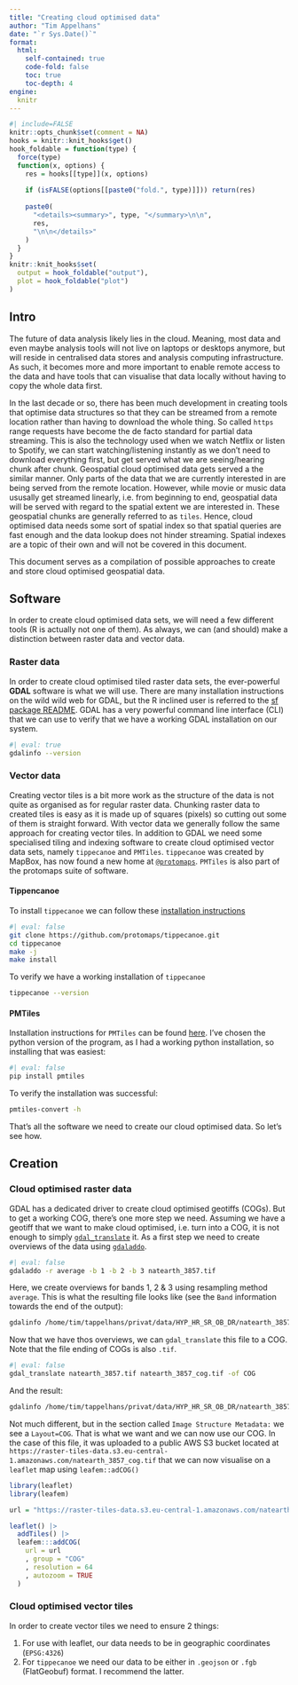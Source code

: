 ```yaml
---
title: "Creating cloud optimised data"
author: "Tim Appelhans"
date: "`r Sys.Date()`"
format: 
  html:
    self-contained: true
    code-fold: false
    toc: true
    toc-depth: 4
engine: 
  knitr
---
```


::: column-page
```r
#| include=FALSE
knitr::opts_chunk$set(comment = NA)
hooks = knitr::knit_hooks$get()
hook_foldable = function(type) {
  force(type)
  function(x, options) {
    res = hooks[[type]](x, options)
    
    if (isFALSE(options[[paste0("fold.", type)]])) return(res)
    
    paste0(
      "<details><summary>", type, "</summary>\n\n",
      res,
      "\n\n</details>"
    )
  }
}
knitr::knit_hooks$set(
  output = hook_foldable("output"),
  plot = hook_foldable("plot")
)
```


## Intro

The future of data analysis likely lies in the cloud. Meaning, most data and even maybe analysis tools will not live on laptops or desktops anymore, but will reside in centralised data stores and analysis computing infrastructure. As such, it becomes more and more important to enable remote access to the data and have tools that can visualise that data locally without having to copy the whole data first.

In the last decade or so, there has been much development in creating tools that optimise data structures so that they can be streamed from a remote location rather than having to download the whole thing. So called `https` range requests have become the de facto standard for partial data streaming. This is also the technology used when we watch Netflix or listen to Spotify, we can start watching/listening instantly as we don't need to download everything first, but get served what we are seeing/hearing chunk after chunk. Geospatial cloud optimised data gets served a the similar manner. Only parts of the data that we are currently interested in are being served from the remote location. However, while movie or music data ususally get streamed linearly, i.e. from beginning to end, geospatial data will be served with regard to the spatial extent we are interested in. These geospatial chunks are generally referred to as `tiles`. Hence, cloud optimised data needs some sort of spatial index so that spatial queries are fast enough and the data lookup does not hinder streaming. Spatial indexes are a topic of their own and will not be covered in this document.

This document serves as a compilation of possible approaches to create and store cloud optimised geospatial data.

## Software

In order to create cloud optimised data sets, we will need a few different tools (R is actually not one of them). As always, we can (and should) make a distinction between raster data and vector data.

### Raster data

In order to create cloud optimised tiled raster data sets, the ever-powerful **GDAL** software is what we will use. There are many installation instructions on the wild wild web for GDAL, but the R inclined user is referred to the [sf package README](https://github.com/r-spatial/sf#installing). GDAL has a very powerful command line interface (CLI) that we can use to verify that we have a working GDAL installation on our system.

```sh
#| eval: true
gdalinfo --version
```

### Vector data

Creating vector tiles is a bit more work as the structure of the data is not quite as organised as for regular raster data. Chunking raster data to created tiles is easy as it is made up of squares (pixels) so cutting out some of them is straight forward. With vector data we generally follow the same approach for creating vector tiles. In addition to GDAL we need some specialised tiling and indexing software to create cloud optimised vector data sets, namely `tippecanoe` and `PMTiles`. `tippecanoe` was created by MapBox, has now found a new home at [`@protomaps`](https://github.com/protomaps). `PMTiles` is also part of the protomaps suite of software. 

#### Tippencanoe

To install `tippecanoe` we can follow these [installation instructions](https://github.com/protomaps/tippecanoe#installation)

```sh
#| eval: false
git clone https://github.com/protomaps/tippecanoe.git
cd tippecanoe
make -j
make install
```

To verify we have a working installation of `tippecanoe`

```sh
tippecanoe --version
```

#### PMTiles

Installation instructions for `PMTiles` can be found [here](https://github.com/protomaps/PMTiles#python). I've chosen the python version of the program, as I had a working python installation, so installing that was easiest:

```sh
#| eval: false
pip install pmtiles
```

To verify the installation was successful:

```sh
pmtiles-convert -h
```

That's all the software we need to create our cloud optimised data. So let's see how.


## Creation

### Cloud optimised raster data

GDAL has a dedicated driver to create cloud optimised geotiffs (COGs). But to get a working COG, there's one more step we need. Assuming we have a geotiff that we want to make cloud optimised, i.e. turn into a COG, it is not enough to simply [`gdal_translate`](https://gdal.org/programs/gdal_translate.html#gdal-translate) it. As a first step we need to create overviews of the data using [`gdaladdo`](https://gdal.org/programs/gdaladdo.html).

```sh
#| eval: false
gdaladdo -r average -b 1 -b 2 -b 3 natearth_3857.tif
```

Here, we create overviews for bands 1, 2 & 3 using resampling method `average`. This is what the resulting file looks like (see the `Band` information towards the end of the output):

```sh
gdalinfo /home/tim/tappelhans/privat/data/HYP_HR_SR_OB_DR/natearth_3857.tif
```

Now that we have thos overviews, we can `gdal_translate` this file to a COG. Note that the file ending of COGs is also `.tif`.

```sh
#| eval: false
gdal_translate natearth_3857.tif natearth_3857_cog.tif -of COG
```

And the result:

```sh
gdalinfo /home/tim/tappelhans/privat/data/HYP_HR_SR_OB_DR/natearth_3857_cog.tif
```

Not much different, but in the section called `Image Structure Metadata:` we see a `Layout=COG`. That is what we want and we can now use our COG. In the case of this file, it was uploaded to a public AWS S3 bucket located at `https://raster-tiles-data.s3.eu-central-1.amazonaws.com/natearth_3857_cog.tif` that we can now visualise on a `leaflet` map using `leafem::adCOG()`

```r
library(leaflet)
library(leafem)

url = "https://raster-tiles-data.s3.eu-central-1.amazonaws.com/natearth_3857_cog.tif"

leaflet() |>
  addTiles() |>
  leafem:::addCOG(
    url = url
    , group = "COG"
    , resolution = 64
    , autozoom = TRUE
  )
```


### Cloud optimised vector tiles

In order to create vector tiles we need to ensure 2 things:

1. For use with leaflet, our data needs to be in geographic coordinates (`EPSG:4326`)
2. For `tippecanoe` we need our data to be either in `.geojson` or `.fgb` (FlatGeobuf) format. I recommend the latter. 



:::